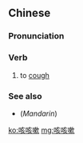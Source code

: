 ==Chinese==
{{zh-forms}}

===Pronunciation===
{{zh-pron
|mn=khù-khù-sàu
|cat=v
}}

===Verb===
{{zh-verb}}

# {{lb|zh|Min Nan}} to [[cough]]

===See also===
* (''Mandarin'') {{zh-l|咳嗽}}

[[ko:咳咳嗽]]
[[mg:咳咳嗽]]